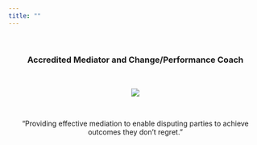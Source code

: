 ```yaml
---
title: ""
---
```


<br>
<center>
### Accredited Mediator and Change/Performance Coach

<br>

![](Logo.png)


<br>

"Providing effective mediation to enable disputing parties to achieve outcomes they don't regret."

</center>
